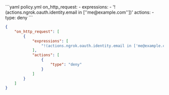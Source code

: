 <CodeGroup>
```yaml policy.yml
on_http_request:
  - expressions:
      - '!(actions.ngrok.oauth.identity.email in [''me@example.com''])'
    actions:
      - type: deny
```

```json policy.json
{
	"on_http_request": [
		{
			"expressions": [
				"!(actions.ngrok.oauth.identity.email in ['me@example.com'])"
			],
			"actions": [
				{
					"type": "deny"
				}
			]
		}
	]
}
```

</CodeGroup>
